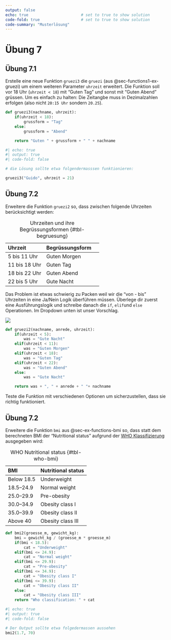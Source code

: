 ```yaml
---
output: false
echo: true                       # set to true to show solution
code-fold: true                  # set to true to show solution
code-summary: "Musterlösung"    
---
```


# Übung 7

## Übung 7.1 {#sec-ex-ifelse-gruezi2}

Erstelle eine neue Funktion `gruezi3` die `gruezi` (aus @sec-functions1-ex-gruezi) um einem weiteren Parameter `uhrzeit` erweitert. Die Funktion soll vor 18 Uhr (`uhrzeit < 18`) mit "Guten Tag" und sonst mit "Guten Abend" grüssen. Um es einfach zu halten: Die Zeitangbe muss in Dezimalzahlen erfolgen (also nicht `20:15 Uhr` sondern `20.25`).

```python
def gruezi3(nachname, uhrzeit):
    if(uhrzeit < 18):
        grussform = "Tag"
    else:
        grussform = "Abend"

    return "Guten " + grussform + " " + nachname
```

```python
#| echo: true
#| output: true
#| code-fold: false

# die Lösung sollte etwa folgendermasssen funktionieren:

gruezi3("Guido", uhrzeit = 21)
```

## Übung 7.2

Erweitere die Funktion `gruezi2` so, dass zwischen folgende Uhrzeiten berücksichtigt werden:

| Uhrzeit  | Begrüssungsform | 
|:---|:---|:---|
| 5 bis 11 Uhr  | Guten Morgen |
| 11 bis 18 Uhr  | Guten Tag |
| 18 bis 22 Uhr  | Guten Abend |
| 22 bis 5 Uhr  | Gute Nacht |

: Uhrzeiten und ihre Begrüssungsformen {#tbl-begruesung}

Das Problem ist etwas schwierig zu Packen weil wir die "von - bis" Uhrzeiten in eine Ja/Nein Logik überführen müssen. Überlege dir zuerst eine Ausführungslogik und schreibe danach die `if`, `elif`und `else` Operationen. Im Dropdown unten ist unser Vorschlag.

:::{.callout-note collapse="true"}

![](figures/if-else2.png)

:::

```python
def gruezi2(nachname, anrede, uhrzeit):
    if(uhrzeit < 5):
        was = "Gute Nacht"
    elif(uhrzeit < 11):
        was = "Guten Morgen"
    elif(uhrzeit < 18):
        was = "Guten Tag"
    elif(uhrzeit < 22):
        was = "Guten Abend"
    else:
        was = "Gute Nacht"

    return was + ", " + anrede + " "+ nachname
```

Teste die Funktion mit verschiedenen Optionen um sicherzustellen, dass sie richtig funktioniert.

## Übung 7.2

Erweitere die Funktion `bmi` aus @sec-ex-functions-bmi so, dass statt dem berechneten BMI der "Nutritional status" aufgrund der [WHO Klassifizierung](https://www.euro.who.int/en/health-topics/disease-prevention/nutrition/a-healthy-lifestyle/body-mass-index-bmi) ausgegeben wird:

| BMI  | Nutritional status | 
|:---|:---|
| Below 18.5  | Underweight |
| 18.5–24.9  | Normal weight |
| 25.0–29.9  | Pre-obesity |
| 30.0–34.9  | Obesity class I |
| 35.0–39.9  | Obesity class II |
| Above 40  | Obesity class III |

: WHO Nutritional status {#tbl-who-bmi}

```python
def bmi2(groesse_m, gewicht_kg):
    bmi = gewicht_kg / (groesse_m * groesse_m)
    if(bmi < 18.5):
        cat = "Underweight"
    elif(bmi <= 24.9):
        cat = "Normal weight"
    elif(bmi <= 29.9):
        cat = "Pre-obesity"
    elif(bmi <= 34.9):
        cat = "Obesity class I"
    elif(bmi <= 39.9):
        cat = "Obesity class II"
    else:
        cat = "Obesity class III"
    return "Who classification: " + cat
```

```python
#| echo: true
#| output: true
#| code-fold: false

# Der Output sollte etwa folgedermassen aussehen
bmi2(1.7, 70)
```
